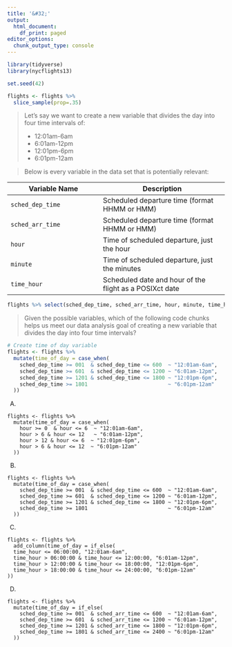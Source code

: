 ```yaml
---
title: '&#32;'
output:
  html_document:
    df_print: paged
editor_options: 
  chunk_output_type: console
---
```


```r

library(tidyverse)
library(nycflights13)

set.seed(42)

flights <- flights %>% 
  slice_sample(prop=.35)

```


> Let's say we want to create a new variable that divides the day into four time intervals of:
>
- 12:01am-6am
- 6:01am-12pm
- 12:01pm-6pm
- 6:01pm-12am

> Below is every variable in the data set that is potentially relevant:

| Variable Name | Description            |
|---------------|--------------------|
|   `sched_dep_time`| Scheduled departure time (format HHMM or HMM) |
|   `sched_arr_time`| Scheduled departure time (format HHMM or HMM) |
|   `hour`| Time of scheduled departure, just the hour |
|   `minute`| Time of scheduled departure, just the minutes|
|   `time_hour`| Scheduled date and hour of the flight as a POSIXct date |

```r
flights %>% select(sched_dep_time, sched_arr_time, hour, minute, time_hour) %>% head()
```

> Given the possible variables, which of the following code chunks helps us meet our data analysis goal of creating a new variable that divides the day into four time intervals?

```r
# Create time of day variable
flights <- flights %>%
  mutate(time_of_day = case_when(
    sched_dep_time >= 001  & sched_dep_time <= 600  ~ "12:01am-6am",
    sched_dep_time >= 601  & sched_dep_time <= 1200 ~ "6:01am-12pm",
    sched_dep_time >= 1201 & sched_dep_time <= 1800 ~ "12:01pm-6pm",
    sched_dep_time >= 1801                          ~ "6:01pm-12am"
  ))
```

A)
```
flights <- flights %>%
  mutate(time_of_day = case_when(
    hour >= 0  & hour <= 6  ~ "12:01am-6am",
    hour > 6 & hour <= 12   ~ "6:01am-12pm",
    hour > 12 & hour <= 6  ~ "12:01pm-6pm",
    hour > 6 & hour <= 12  ~ "6:01pm-12am"
  ))
```

B)
```
flights <- flights %>%
  mutate(time_of_day = case_when(
    sched_dep_time >= 001  & sched_dep_time <= 600  ~ "12:01am-6am",
    sched_dep_time >= 601  & sched_dep_time <= 1200 ~ "6:01am-12pm",
    sched_dep_time >= 1201 & sched_dep_time <= 1800 ~ "12:01pm-6pm",
    sched_dep_time >= 1801                          ~ "6:01pm-12am"
  ))
```

C)
```
flights <- flights %>%
  add_column(time_of_day = if_else(
  time_hour <= 06:00:00, "12:01am-6am",
  time_hour > 06:00:00 & time_hour <= 12:00:00, "6:01am-12pm",
  time_hour > 12:00:00 & time_hour <= 18:00:00, "12:01pm-6pm",
  time_hour > 18:00:00 & time_hour <= 24:00:00, "6:01pm-12am"
))
```

D)   
```
flights <- flights %>%
  mutate(time_of_day = if_else(
    sched_dep_time >= 001  & sched_arr_time <= 600  ~ "12:01am-6am",
    sched_dep_time >= 601  & sched_arr_time <= 1200 ~ "6:01am-12pm",
    sched_dep_time >= 1201 & sched_arr_time <= 1800 ~ "12:01pm-6pm",
    sched_dep_time >= 1801 & sched_arr_time <= 2400 ~ "6:01pm-12am"
  ))
```



